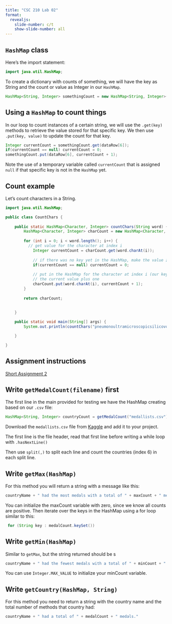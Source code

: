 ```yaml
---
title: "CSC 210 Lab 02"
format:
  revealjs:
    slide-number: c/t
    show-slide-number: all
---
```


## `HashMap` class

Here's the import statement:

```java
import java.util.HashMap;
```

To create a dictionary with counts of something, we will have the key as String and the count or value as Integer in our `HashMap`.

```java
HashMap<String, Integer> somethingCount = new HashMap<String, Integer>();
```

## Using a `HashMap` to count things

In our loop to count instances of a certain string, we will use the `.get(key)` methods to retrieve the value stored for that specific key. We then use `.put(key, value)` to update the count for that key.

```java
Integer currentCount = somethingCount.get(dataRow[6]);
if(currentCount == null) currentCount = 0;
somethingCount.put(dataRow[6], currentCount + 1);
```

Note the use of a temporary variable called `currentCount` that is assigned `null` if that specific key is not in the `HashMap` yet.

## Count example

Let's count characters in a String.

```java
import java.util.HashMap;

public class CountChars {
	
	public static HashMap<Character, Integer> countChars(String word) {
		HashMap<Character, Integer> charCount = new HashMap<Character, Integer>();
		
		for (int i = 0; i < word.length(); i++) {
		  // get value for the character at index i
			Integer currentCount = charCount.get(word.charAt(i)); 
			
			// if there was no key yet in the HashMap, make the value zero
			if(currentCount == null) currentCount = 0;
			
			// put in the HashMap for the character at index i (our key)
			// the current value plus one
			charCount.put(word.charAt(i), currentCount + 1);
		}
		
		return charCount;
		
		
	}

	public static void main(String[] args) {
		System.out.println(countChars("pneumonoultramicroscopicsilicovolcanoconiosis"));

	}

}
```

## Assignment instructions

[Short Assignment 2](short-assignment-02.html)

## Write `getMedalCount(filename)` first

The first line in the main provided for testing we have the HashMap creating based on our `.csv` file:

```java
HashMap<String, Integer> countryCount = getMedalCount("medallists.csv");
```

Download the `medallists.csv` file from [Kaggle](https://www.kaggle.com/datasets/muhammadehsan02/olympic-summer-games-paris-2024?select=medallists.csv) and add it to your project.

The first line is the file header, read that first line before writing a while loop with `.hasNextLine()`

Then use `split(,)` to split each line and count the countries (index 6) in each split line.

## Write `getMax(HashMap)`

For this method you will return a string with a message like this:

```java
countryName + " had the most medals with a total of " + maxCount + " medals."
```

You can initialize the maxCount variable with zero, since we know all counts are positive.
Then iterate over the keys in the HashMap using a for loop similar to this:

```java
 for (String key : medalCount.keySet())
```

## Write `getMin(HashMap)`

Similar to `getMax`, but the string returned should be s

```java
countryName + " had the fewest medals with a total of " + minCount + " medal."
```

You can use `Integer.MAX_VALUE` to initialize your minCount variable.

## Write `getCountry(HashMap, String)`

For this method you need to return a string with the country name and the total number of methods that country had:

```java
countryName + " had a total of " + medalCount + " medals."
```



